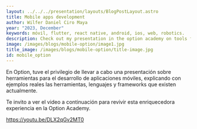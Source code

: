 ```yaml
---
layout: ../../../presentation/layouts/BlogPostLayout.astro
title: Mobile apps development
author: Wilfer Daniel Ciro Maya
year: "2023, December"
keywords: móvil, flutter, react native, android, ios, web, robotics.
description: Check out my presentation in the option academy on tools for mobile app development, which explains many tools necessary to start your own app.
image: /images/blogs/mobile-option/image1.jpg
title_image: /images/blogs/mobile-option/title-image.jpg
id: mobile_option
---
```


En Option, tuve el privilegio de llevar a cabo una presentación sobre herramientas para el desarrollo de aplicaciones móviles, explicando con ejemplos reales las herramientas, lenguajes y frameworks que existen actualmente.

Te invito a ver el video a continuación para revivir esta enriquecedora experiencia en la Option Academy.

https://youtu.be/DLX2qGv2MT0

